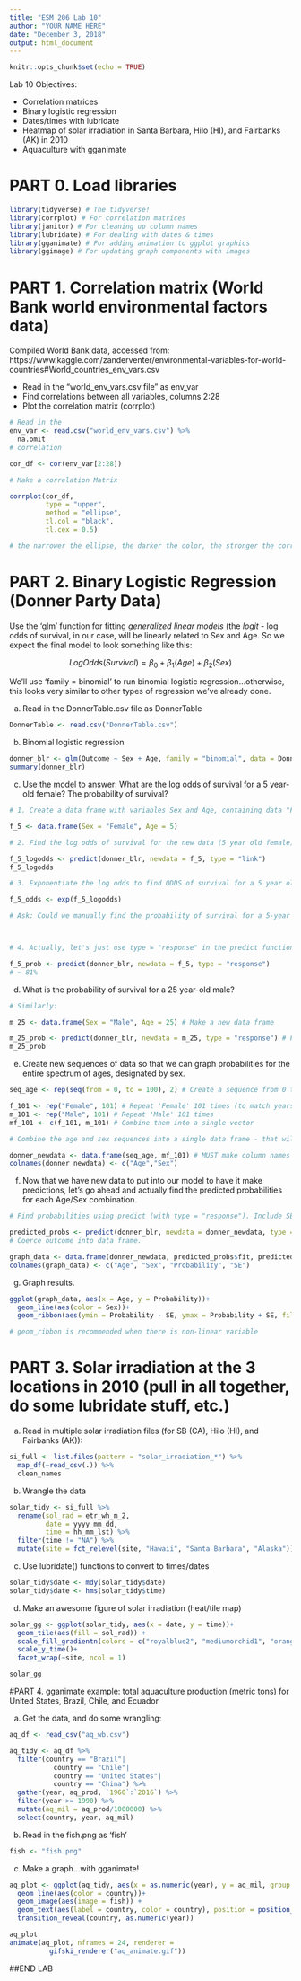 ```yaml
---
title: "ESM 206 Lab 10"
author: "YOUR NAME HERE"
date: "December 3, 2018"
output: html_document
---
```


```r
knitr::opts_chunk$set(echo = TRUE)
```

Lab 10 Objectives:

- Correlation matrices
- Binary logistic regression
- Dates/times with lubridate
- Heatmap of solar irradiation in Santa Barbara, Hilo (HI), and Fairbanks (AK) in 2010
- Aquaculture with gganimate

# PART 0. Load libraries
```r

library(tidyverse) # The tidyverse!
library(corrplot) # For correlation matrices
library(janitor) # For cleaning up column names
library(lubridate) # For dealing with dates & times
library(gganimate) # For adding animation to ggplot graphics
library(ggimage) # For updating graph components with images


```

# PART 1. Correlation matrix (World Bank world environmental factors data)

Compiled World Bank data, accessed from: https://www.kaggle.com/zanderventer/environmental-variables-for-world-countries#World_countries_env_vars.csv

- Read in the "world_env_vars.csv file" as env_var
- Find correlations between all variables, columns 2:28
- Plot the correlation matrix (corrplot)

```r
# Read in the 
env_var <- read.csv("world_env_vars.csv") %>% 
  na.omit
# correlation

cor_df <- cor(env_var[2:28])

# Make a correlation Matrix

corrplot(cor_df,
         type = "upper",
         method = "ellipse",
         tl.col = "black",
         tl.cex = 0.5)

# the narrower the ellipse, the darker the color, the stronger the correlation

```

# PART 2. Binary Logistic Regression (Donner Party Data)

Use the 'glm' function for fitting *generalized linear models* (the *logit* - log odds of survival, in our case, will be linearly related to Sex and Age. So we expect the final model to look something like this: 

$$Log Odds (Survival) = \beta_0 + \beta_1(Age) + \beta_2(Sex)$$

We'll use 'family = binomial' to run binomial logistic regression...otherwise, this looks very similar to other types of regression we've already done. 

a. Read in the DonnerTable.csv file as DonnerTable

```r
DonnerTable <- read.csv("DonnerTable.csv")

```

b. Binomial logistic regression

```r
donner_blr <- glm(Outcome ~ Sex + Age, family = "binomial", data = DonnerTable)
summary(donner_blr)
```

c. Use the model to answer: What are the log odds of survival for a 5 year-old female? The probability of survival?

```r

# 1. Create a data frame with variables Sex and Age, containing data "Female" and 5, respectively: 

f_5 <- data.frame(Sex = "Female", Age = 5)

# 2. Find the log odds of survival for the new data (5 year old female) using predict() function with type = "link":

f_5_logodds <- predict(donner_blr, newdata = f_5, type = "link")
f_5_logodds

# 3. Exponentiate the log odds to find ODDS of survival for a 5 year old female:

f_5_odds <- exp(f_5_logodds)

# Ask: Could we manually find the probability of survival for a 5-year old female? recall: p/(1-p) = ODDS



# 4. Actually, let's just use type = "response" in the predict function, which converts to a probability for us:

f_5_prob <- predict(donner_blr, newdata = f_5, type = "response")
# ~ 81%

```

d. What is the probability of survival for a 25 year-old male? 

```r

# Similarly:

m_25 <- data.frame(Sex = "Male", Age = 25) # Make a new data frame

m_25_prob <- predict(donner_blr, newdata = m_25, type = "response") # Find probability of survival
m_25_prob

```

e. Create new sequences of data so that we can graph probabilities for the entire spectrum of ages, designated by sex.

```r

seq_age <- rep(seq(from = 0, to = 100), 2) # Create a sequence from 0 to 100, twice (one will be "Male" and one will be "Female")

f_101 <- rep("Female", 101) # Repeat 'Female' 101 times (to match years data)
m_101 <- rep("Male", 101) # Repeat 'Male' 101 times
mf_101 <- c(f_101, m_101) # Combine them into a single vector

# Combine the age and sex sequences into a single data frame - that will be the new data that we have our model make predictions for

donner_newdata <- data.frame(seq_age, mf_101) # MUST make column names match variables in the model!
colnames(donner_newdata) <- c("Age","Sex")

```

f. Now that we have new data to put into our model to have it make predictions, let's go ahead and actually find the predicted probabilities for each Age/Sex combination.

```r

# Find probabilities using predict (with type = "response"). Include SE.

predicted_probs <- predict(donner_blr, newdata = donner_newdata, type = "response", se.fit = TRUE)
# Coerce outcome into data frame. 

graph_data <- data.frame(donner_newdata, predicted_probs$fit, predicted_probs$se.fit)
colnames(graph_data) <- c("Age", "Sex", "Probability", "SE")
```

g. Graph results.

```r
ggplot(graph_data, aes(x = Age, y = Probability))+
  geom_line(aes(color = Sex))+
  geom_ribbon(aes(ymin = Probability - SE, ymax = Probability + SE, fill = Sex), alpha = 0.4)

# geom_ribbon is recommended when there is non-linear variable

```


# PART 3. Solar irradiation at the 3 locations in 2010 (pull in all together, do some lubridate stuff, etc.)

a. Read in multiple solar irradiation files (for SB (CA), Hilo (HI), and Fairbanks (AK)):
```r

si_full <- list.files(pattern = "solar_irradiation_*") %>% 
  map_df(~read_csv(.)) %>% 
  clean_names

```

b. Wrangle the data
```r

solar_tidy <- si_full %>% 
  rename(sol_rad = etr_wh_m_2,
         date = yyyy_mm_dd,
         time = hh_mm_lst) %>% 
  filter(time != "NA") %>% 
  mutate(site = fct_relevel(site, "Hawaii", "Santa Barbara", "Alaska"))

```

c. Use lubridate() functions to convert to times/dates
```r
solar_tidy$date <- mdy(solar_tidy$date) 
solar_tidy$date <- hms(solar_tidy$time) 

```

d. Make an awesome figure of solar irradiation (heat/tile map)
```r
solar_gg <- ggplot(solar_tidy, aes(x = date, y = time))+
  geom_tile(aes(fill = sol_rad)) + 
  scale_fill_gradientn(colors = c("royalblue2", "mediumorchid1", "orange", "yellow"))+
  scale_y_time()+
  facet_wrap(~site, ncol = 1)

solar_gg


```


#PART 4. gganimate example: total aquaculture production (metric tons) for United States, Brazil, Chile, and Ecuador

a. Get the data, and do some wrangling:
```r
aq_df <- read_csv("aq_wb.csv")

aq_tidy <- aq_df %>% 
  filter(country == "Brazil"|
           country == "Chile"|
           country == "United States"|
           country == "China") %>% 
  gather(year, aq_prod, `1960`:`2016`) %>% 
  filter(year >= 1990) %>% 
  mutate(aq_mil = aq_prod/1000000) %>% 
  select(country, year, aq_mil)


```


b. Read in the fish.png as 'fish'

```r
fish <- "fish.png"

```

c. Make a graph...with gganimate!
```r
aq_plot <- ggplot(aq_tidy, aes(x = as.numeric(year), y = aq_mil, group = country)) +
  geom_line(aes(color = country))+
  geom_image(aes(image = fish)) +
  geom_text(aes(label = country, color = country), position = position_nudge(y = 0.04, x = 1), size =5) +
  transition_reveal(country, as.numeric(year))

aq_plot
animate(aq_plot, nframes = 24, renderer =
          gifski_renderer("aq_animate.gif"))
```

##END LAB